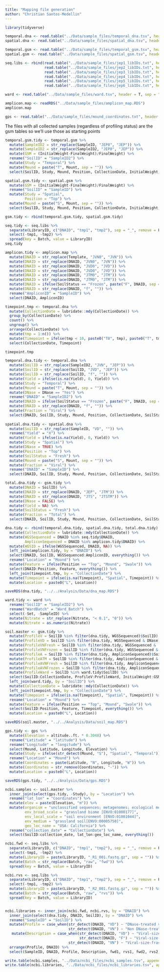 ```yaml
---
title: "Mapping file generation"
author: "Christian Santos-Medellin"
---
```


```r
library(tidyverse)
```

```r
temporal.dna <- read.table("../Data/sample_files/temporal_dna.tsv", header = T, sep = "\t")
spatial.dna <- read.table("../Data/sample_files/spatial_dna.tsv", header = T, sep = "\t")

temporal.gsm <- read.table("../Data/sample_files/temporal_gsm.tsv", header = T, sep = "\t")
spatial.gsm <- read.table("../Data/sample_files/spatial_gsm.tsv", header = T, sep = "\t")

seq.libs <- rbind(read.table("../Data/sample_files/jep1_libIDs.txt", header = F, col.names = "LibraryID") %>% mutate(Batch = "raw1"),
                  read.table("../Data/sample_files/jep2_libIDs.txt", header = F, col.names = "LibraryID") %>% mutate(Batch = "raw2"),
                  read.table("../Data/sample_files/jep3_libIDs.txt", header = F, col.names = "LibraryID") %>% mutate(Batch = "raw3"),
                  read.table("../Data/sample_files/jep4_libIDs.txt", header = F, col.names = "LibraryID") %>% mutate(Batch = "raw4"),
                  read.table("../Data/sample_files/jep5_libIDs.txt", header = F, col.names = "LibraryID") %>% mutate(Batch = "raw5"),
                  read.table("../Data/sample_files/jep6_libIDs.txt", header = F, col.names = "LibraryID") %>% mutate(Batch = "raw6"))

ward <- read.table("../Data/sample_files/ward.tsv", header = T, sep = "\t") 

amplicon.map <- readRDS("../Data/sample_files/amplicon_map.RDS")
amplicon.map

gps <- read.table("../Data/sample_files/mound_coordinates.txt", header = T, sep = "\t")
```

The files with all collected samples (regardless of profiling status) are the gsm tables so we'll use those as starting points
```r
temporal.gsm.tidy <- temporal.gsm %>% 
  mutate(SampleID2 = str_replace(SampleID, "JEP0", "JEP")) %>% 
  mutate(SampleID2 = str_replace(SampleID2, "JEP0", "JEP")) %>% 
  mutate(GSM = (InitialWeight-FinalWeight)/FinalWeight) %>% 
  rename("SoilID" = "SampleID2") %>% 
  mutate(Study = "Temporal") %>% 
  mutate(Mound = paste("T", Mount, sep = "")) %>% 
  select(SoilID, Study, Mound, Position, CollectionDate, InitialWeight, FinalWeight, GSM) 

spatial.gsm.tidy <- spatial.gsm %>% 
  mutate(GSM = (InitialWeight-FinalWeight)/FinalWeight) %>% 
  rename("SoilID" = "SampleID") %>% 
  mutate(Study = "Spatial",
         Position = "Top") %>% 
  mutate(Mound = paste("S", Mount, sep = "")) %>% 
  select(SoilID, Study, Mound, Position, CollectionDate, InitialWeight, FinalWeight, GSM) 

gsm.tidy <- rbind(temporal.gsm.tidy, spatial.gsm.tidy)
```

```r
seq.tidy <- seq.libs %>% 
  separate(LibraryID, c("DNAID", "tmp1", "tmp2"), sep = "_", remove = F) %>% 
  select(-tmp1, -tmp2) %>% 
  spread(key = Batch, value = LibraryID)
seq.tidy

amplicon.tidy <- amplicon.map %>% 
  mutate(DNAID = str_replace(Template, "JVN0", "JVN")) %>% 
  mutate(DNAID = str_replace(DNAID, "JVN0", "JVN")) %>% 
  mutate(DNAID = str_replace(DNAID, "JVD0", "JVD")) %>% 
  mutate(DNAID = str_replace(DNAID, "JVD0", "JVD")) %>% 
  mutate(DNAID = str_replace(DNAID, "JTM0", "JTM")) %>% 
  mutate(DNAID = str_replace(DNAID, "JTM0", "JTM")) %>% 
  mutate(DNAID = ifelse(SoilStatus == "Frozen", paste("F", DNAID, sep = ""), DNAID)) %>% 
  mutate(DNAID = str_replace(DNAID, "f", "")) %>% 
  rename("AmpliconID" = "SampleID") %>% 
  select(DNAID, AmpliconID)
```

```r
timepoint.tmp <- temporal.dna %>% 
  mutate(CollectionDate = lubridate::mdy(CollectionDate)) %>% 
  group_by(CollectionDate) %>% 
  count() %>% 
  ungroup() %>% 
  arrange(CollectionDate) %>% 
  mutate(tmp = 1:n()) %>% 
  mutate(Timepoint = ifelse(tmp < 10, paste0("T0", tmp), paste0("T", tmp))) %>% 
  select(CollectionDate, Timepoint)

timepoint.tmp
```


```r
temporal.dna.tidy <- temporal.dna %>% 
  mutate(SoilID = str_replace(SampleID2, "JVN", "JEP")) %>% 
  mutate(SoilID = str_replace(SoilID, "JVD", "JEP")) %>% 
  mutate(SoilID = str_replace(SoilID, "f", "")) %>% 
  mutate(Yield = ifelse(is.na(Yield), 0, Yield)) %>% 
  mutate(Study = "Temporal") %>% 
  mutate(Mound = paste("T", Mount, sep = "")) %>% 
  mutate(DNase = DNase == "Yes") %>% 
  rename("DNAID" = "SampleID2") %>% 
  mutate(DNAID = ifelse(SoilStatus == "Frozen", paste("F", DNAID, sep = ""), DNAID)) %>% 
  mutate(DNAID = str_replace(DNAID, "f", "")) %>% 
  mutate(Fraction = "Viral") %>% 
  select(DNAID, SoilID, Study, Mound, Position, CollectionDate, SoilStatus, Fraction, DNase, Yield)
  
spatial.dna.tidy <- spatial.dna %>% 
  mutate(SoilID = str_replace(SampleID, "VD", "")) %>% 
  rename("Yield" = "X") %>% 
  mutate(Yield = ifelse(is.na(Yield), 0, Yield)) %>% 
  mutate(Study = "Spatial") %>%
  mutate(DNase = TRUE) %>% 
  mutate(Position = "Top") %>% 
  mutate(SoilStatus = "Fresh") %>% 
  mutate(Mound = paste("S", Mount, sep = "")) %>% 
  mutate(Fraction = "Viral") %>% 
  rename("DNAID" = "SampleID") %>% 
  select(DNAID, SoilID, Study, Mound, Position, CollectionDate, SoilStatus, Fraction, DNase, Yield)

total.dna.tidy <- gsm.tidy %>% 
  mutate(DNAID = SoilID) %>% 
  mutate(DNAID = str_replace(DNAID, "JEP", "JTM")) %>% 
  mutate(DNAID = str_replace(DNAID, "JTS", "JTSTM")) %>% 
  mutate(DNase = FALSE) %>% 
  mutate(Yield = NA) %>% 
  mutate(SoilStatus = "Fresh") %>% 
  mutate(Fraction = "Total") %>% 
  select(DNAID, SoilID, Study, Mound, Position, CollectionDate, SoilStatus, Fraction, DNase, Yield)

dna.tidy <- rbind(temporal.dna.tidy, spatial.dna.tidy, total.dna.tidy) %>% 
  mutate(CollectionDate = lubridate::mdy(CollectionDate)) %>% 
  mutate(WGSSequenced = DNAID %in% seq.tidy$DNAID,
         AmpliconSequenced = DNAID %in% amplicon.tidy$DNAID) %>% 
  mutate(WGSID = ifelse(WGSSequenced, DNAID, NA)) %>% 
  left_join(amplicon.tidy, by = "DNAID") %>% 
  select(DNAID, SoilID, WGSSequenced:AmpliconID, everything()) %>% 
  rename("Location" = "Mound") %>% 
  mutate(Feature = ifelse(Position == "Top", "Mound", "Swale")) %>% 
  select(DNAID:Position, Feature, everything()) %>% 
  left_join(timepoint.tmp, by = "CollectionDate") %>% 
  mutate(Timepoint = ifelse(is.na(Timepoint), "Spatial", Timepoint)) %>% 
  mutate(Location = paste0("L", Location))

saveRDS(dna.tidy, "../../Analysis/Data/dna_map.RDS")
```

```r
ward.tidy <- ward %>% 
  rename("SoilID" = "SampleID2") %>% 
  rename("WardBatch" = "Ward_Batch") %>% 
  select(-Set, -SampleID) %>% 
  mutate(Nitrate = str_replace(Nitrate, "< 0.1", "0")) %>% 
  mutate(Nitrate = as.numeric(Nitrate)) 
```


```r
soil.master <- gsm.tidy %>% 
  mutate(ProfileV = SoilID %in% filter(dna.tidy, WGSSequenced)$SoilID) %>% 
  mutate(ProfileVD = SoilID %in% filter(dna.tidy, WGSSequenced & DNase)$SoilID) %>% 
  mutate(ProfileVNFresh = SoilID %in% filter(dna.tidy, WGSSequenced & !DNase & SoilStatus == "Fresh")$SoilID) %>% 
  mutate(ProfileVNFrozen = SoilID %in% filter(dna.tidy, WGSSequenced & !DNase & SoilStatus == "Frozen")$SoilID) %>% 
  mutate(ProfileA = SoilID %in% filter(dna.tidy, AmpliconSequenced)$SoilID) %>% 
  mutate(ProfileATM = SoilID %in% filter(dna.tidy, AmpliconSequenced & Fraction == "Total")$SoilID) %>% 
  mutate(ProfileAVNFresh = SoilID %in% filter(dna.tidy, AmpliconSequenced & Fraction == "Viral" & !DNase & SoilStatus == "Fresh")$SoilID) %>% 
  mutate(ProfileAVNFrozen = SoilID %in% filter(dna.tidy, AmpliconSequenced & Fraction == "Viral" & !DNase & SoilStatus == "Frozen")$SoilID) %>% 
  mutate(ProfileWard = SoilID %in% ward.tidy$SoilID) %>% 
  select(SoilID:CollectionDate, ProfileV:ProfileWard, InitialWeight:GSM) %>% 
  left_join(ward.tidy, by = "SoilID") %>% 
  mutate(CollectionDate = lubridate::mdy(CollectionDate)) %>% 
  left_join(timepoint.tmp, by = "CollectionDate") %>% 
  mutate(Timepoint = ifelse(is.na(Timepoint), "Spatial", Timepoint)) %>% 
  rename("Location" = "Mound") %>% 
  mutate(Feature = ifelse(Position == "Top", "Mound", "Swale")) %>% 
  select(SoilID:Position, Feature, Timepoint, everything()) %>% 
  mutate(Location = paste0("L", Location))

saveRDS(soil.master, "../../Analysis/Data/soil_map.RDS")
```

```r
gps.tidy <- gps %>% 
  mutate(Elevation = altitude..ft. * 0.3048) %>% 
  rename("Latitude" = "latitude") %>% 
  rename("Longitude" = "longitude") %>% 
  select(Mound, Latitude, Longitude, Elevation) %>% 
  mutate(Study = ifelse(str_detect(Mound, "S"), "Spatial", "Temporal")) %>% 
  rename("Location" = "Mound") %>% 
  mutate(Coordinates = paste(Latitude, "N", Longitude, "W")) %>% 
  mutate(Coordinates = str_remove(Coordinates, "-")) %>% 
  mutate(Location = paste0("L", Location))

saveRDS(gps.tidy, "../../Analysis/Data/gps.RDS")
```

```r
ncbi.samples <- soil.master %>% 
  inner_join(select(gps.tidy, -Study), by = "Location") %>% 
  rename("lat_lon" = "Coordinates") %>% 
  mutate(elev = paste(Elevation, "m")) %>% 
  mutate(organism = "unclassified sequences; metagenomes; ecological metagenomes; soil metagenome",
         env_broad_scale = "grassland biome [ENVO:01000177]",
         env_local_scale = "soil environment [ENVO:01001044]",
         env_medium = "grassland soil[ENVO:00005750]",
         geo_loc_name = "USA: California") %>% 
  rename("collection_date" = "CollectionDate") %>% 
  select(SoilID:collection_date, lat_lon:geo_loc_name, everything())
```

```r
ncbi.fwd <- seq.libs %>% 
  separate(LibraryID, c("DNAID", "tmp1", "tmp2"), sep = "_", remove = F) %>% 
  select(-tmp1, -tmp2) %>% 
  mutate(LibraryID = paste(LibraryID, "_R1_001.fastq.gz", sep = "")) %>% 
  mutate(Batch = str_replace(Batch, "raw", "fwd")) %>% 
  spread(key = Batch, value = LibraryID) 

ncbi.rvs <- seq.libs %>% 
  separate(LibraryID, c("DNAID", "tmp1", "tmp2"), sep = "_", remove = F) %>% 
  select(-tmp1, -tmp2) %>% 
  mutate(LibraryID = paste(LibraryID, "_R2_001.fastq.gz", sep = "")) %>% 
  mutate(Batch = str_replace(Batch, "raw", "rvs")) %>% 
  spread(key = Batch, value = LibraryID) 


ncbi.libraries <- inner_join(ncbi.fwd, ncbi.rvs, by = "DNAID") %>% 
  inner_join(select(dna.tidy, DNAID, SoilID), by = "DNAID") %>% 
  rename("SampleID" = "SoilID") %>% 
  mutate(Profile = case_when(str_detect(DNAID, "VD") ~ "DNase-treated virome of grassland soil",
                             str_detect(DNAID, "VN") ~ "Non DNase-treated virome of grassland soil")) %>% 
   mutate(Description = case_when(str_detect(DNAID, "VD") ~ "Viral-size-fractionation (0.22 um) of fresh soil samples followed by a Dnase incubation to remove extracellular DNA. DNA extraction was performed with the PowerSoil Pro kit (QIAGEN). Whole shotgun metagenomic library was built with the DNA Hyper Prep Kit (Kapa Biosystems-Roche)",
                                  str_detect(DNAID, "F") ~ "Viral-size-fractionation (0.22 um) of frozen soil samples. DNA extraction was performed with the PowerSoil Pro kit (QIAGEN). Whole shotgun metagenomic library was built with the DNA Hyper Prep Kit (Kapa Biosystems-Roche)",
                             str_detect(DNAID, "VN") ~ "Viral-size-fractionation (0.22 um) of fresh soil samples. DNA extraction was performed with the PowerSoil Pro kit (QIAGEN). Whole shotgun metagenomic library was built with the DNA Hyper Prep Kit (Kapa Biosystems-Roche)")) %>% 
  arrange(Profile, DNAID) %>% 
  select(SampleID, DNAID, Profile, Description, fwd1, rvs1, fwd2, rvs2, fwd3, rvs3, fwd4, rvs4, fwd5, rvs5, fwd6, rvs6)
```

```r
write.table(ncbi.samples, "../Data/ncbi_files/ncbi_samples.tsv", append = F, quote = F, sep = "\t", row.names = F)
write.table(ncbi.libraries, "../Data/ncbi_files/ncbi_libraries.tsv", append = F, quote = F, sep = "\t", row.names = F, na = "")
```


